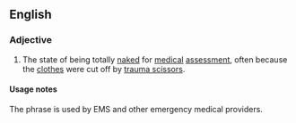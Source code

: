 ==English==

===Adjective===
{{en-adj|-}}

# {{context|medicine|lang=en}} The state of being totally [[naked]] for [[medical]] [[assessment]], often because the [[clothes]] were cut off by [[trauma scissor]]s.

====Usage notes====
The phrase is used by EMS and other emergency medical providers.